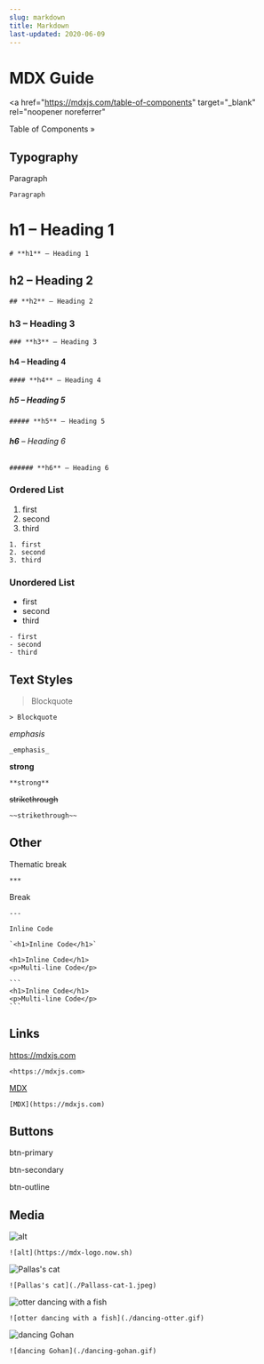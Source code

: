 ```yaml
---
slug: markdown
title: Markdown
last-updated: 2020-06-09
---
```


# MDX Guide

<a
  href="https://mdxjs.com/table-of-components"
  target="_blank"
  rel="noopener noreferrer"
>
  Table of Components »
</a>

## Typography

Paragraph

```
Paragraph
```

# **h1** – Heading 1

```
# **h1** – Heading 1
```

## **h2** – Heading 2

```
## **h2** – Heading 2
```

### **h3** – Heading 3

```
### **h3** – Heading 3
```

#### **h4** – Heading 4

```
#### **h4** – Heading 4
```

##### **h5** – Heading 5

```
##### **h5** – Heading 5
```

###### **h6** – Heading 6

```
###### **h6** – Heading 6
```

### Ordered List

1. first
2. second
3. third

```
1. first
2. second
3. third
```

### Unordered List

- first
- second
- third

```
- first
- second
- third
```

## Text Styles

> Blockquote

```
> Blockquote
```

_emphasis_

```
_emphasis_
```

**strong**

```
**strong**
```

~~strikethrough~~

```
~~strikethrough~~
```

## Other

Thematic break

```
***
```

Break

```
---
```

`Inline Code`

```
`<h1>Inline Code</h1>`
```

```
<h1>Inline Code</h1>
<p>Multi-line Code</p>
```

````
```
<h1>Inline Code</h1>
<p>Multi-line Code</p>
```
````

## Links

<https://mdxjs.com>

```
<https://mdxjs.com>
```

[MDX](https://mdxjs.com)

```
[MDX](https://mdxjs.com)
```

## Buttons

<a className="btn-primary">btn-primary</a>

<a className="btn-secondary">btn-secondary</a>

<a className="btn-outline">btn-outline</a>

## Media

![alt](https://mdx-logo.now.sh)

```
![alt](https://mdx-logo.now.sh)
```

![Pallas's cat](./Pallass-cat-1.jpeg)

```
![Pallas's cat](./Pallass-cat-1.jpeg)
```

![otter dancing with a fish](./dancing-otter.gif)

```
![otter dancing with a fish](./dancing-otter.gif)
```

![dancing Gohan](./dancing-gohan.gif)

```
![dancing Gohan](./dancing-gohan.gif)
```
